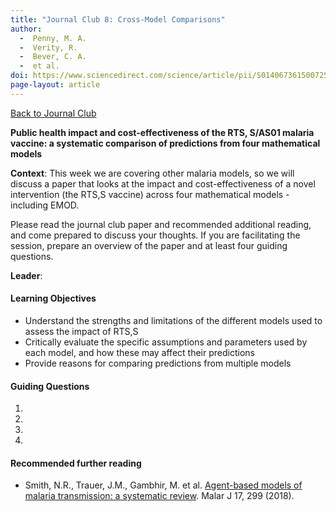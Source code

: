 ```yaml
---
title: "Journal Club 8: Cross-Model Comparisons"
author: 
  -  Penny, M. A. 
  -  Verity, R. 
  -  Bever, C. A. 
  -  et al. 
doi: https://www.sciencedirect.com/science/article/pii/S0140673615007254
page-layout: article
---
```

[[Back to Journal Club](../journal_club.qmd)]{.aside}

**Public health impact and cost-effectiveness of the RTS, S/AS01 malaria vaccine: a systematic comparison of predictions from four mathematical models**

**Context**: This week we are covering other malaria models, so we will discuss a paper that looks at the impact and cost-effectiveness of a novel intervention (the RTS,S vaccine) across four mathematical models - including EMOD. 

Please read the journal club paper and recommended additional reading, and come prepared to discuss your thoughts. If you are facilitating the session, prepare an overview of the paper and at least four guiding questions.

**Leader**:

#### Learning Objectives

* Understand the strengths and limitations of the different models used to assess the impact of RTS,S  
* Critically evaluate the specific assumptions and parameters used by each model, and how these may affect their predictions  
* Provide reasons for comparing predictions from multiple models

#### Guiding Questions

1.  
2.  
3.  
4.  

#### Recommended further reading

-  Smith, N.R., Trauer, J.M., Gambhir, M. et al. [Agent-based models of malaria transmission: a systematic review](https://doi.org/10.1186/s12936-018-2442-y). Malar J 17, 299 (2018).

